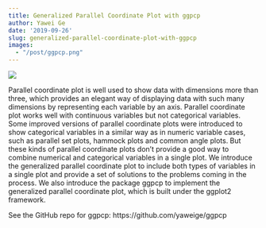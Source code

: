 ```yaml
---
title: Generalized Parallel Coordinate Plot with ggpcp
author: Yawei Ge
date: '2019-09-26'
slug: generalized-parallel-coordinate-plot-with-ggpcp
images:
  - "/post/ggpcp.png"
---
```


![](/post/ggpcp.png)

Parallel coordinate plot is well used to show data with dimensions more than three, which provides an elegant way of displaying data with such many dimensions by representing each variable by an axis. Parallel coordinate plot works well with continuous variables but not categorical variables. Some improved versions of parallel coordinate plots were introduced to show categorical variables in a similar way as in numeric variable cases, such as parallel set plots, hammock plots and common angle plots. But these kinds of parallel coordinate plots don't provide a good way to combine numerical and categorical variables in a single plot. We introduce the generalized parallel coordinate plot to include both types of variables in a single plot and provide a set of solutions to the problems coming in the process. We also introduce the package ggpcp to implement the generalized parallel coordinate plot, which is built under the ggplot2 framework.

See the GitHub repo for ggpcp: https://github.com/yaweige/ggpcp
